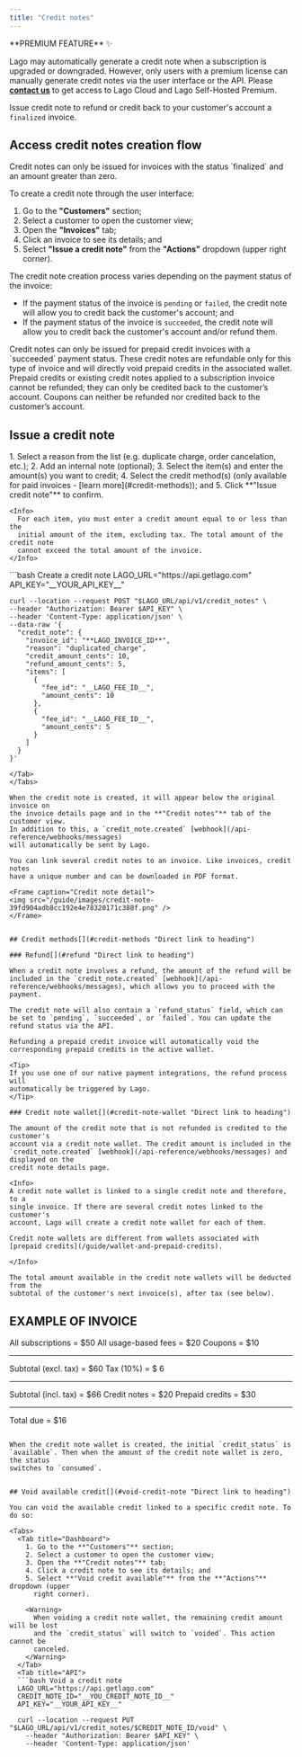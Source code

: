 ```yaml
---
title: "Credit notes"
---
```


<Info>
**PREMIUM FEATURE** ✨

Lago may automatically generate a credit note when a subscription is upgraded or
downgraded. However, only users with a premium license can manually generate
credit notes via the user interface or the API. Please
**[contact us](mailto:hello@getlago.com)** to get access to Lago Cloud and Lago
Self-Hosted Premium.

</Info>

Issue credit note to refund or credit back to your customer's account a `finalized` invoice.

## Access credit notes creation flow[](#create-credit-notes "Direct link to heading")

<Info>
  Credit notes can only be issued for invoices with the status `finalized` and
  an amount greater than zero.
</Info>

To create a credit note through the user interface:

1. Go to the **"Customers"** section;
2. Select a customer to open the customer view;
3. Open the **"Invoices"** tab;
4. Click an invoice to see its details; and
5. Select **"Issue a credit note"** from the **"Actions"** dropdown (upper right corner).

The credit note creation process varies depending on the payment status of the
invoice:

- If the payment status of the invoice is `pending` or `failed`, the credit note
  will allow you to credit back the customer's account; and
- If the payment status of the invoice is `succeeded`, the credit note will
  allow you to credit back the customer's account and/or refund them.

<Info>
  Credit notes can only be issued for prepaid credit invoices with a `succeeded`
  payment status. These credit notes are refundable only for this type of
  invoice and will directly void prepaid credits in the associated wallet.
</Info>

<Info>
  Prepaid credits or existing credit notes applied to a subscription invoice
  cannot be refunded; they can only be credited back to the customer’s account.
  Coupons can neither be refunded nor credited back to the customer’s account.
</Info>

## Issue a credit note

<Tabs>
  <Tab title="Dashboard">
    1. Select a reason from the list (e.g. duplicate charge, order cancelation,
      etc.);
    2. Add an internal note (optional);
    3. Select the item(s) and enter the amount(s) you want to credit;
    4. Select the credit method(s) (only available for paid invoices -
      [learn more](#credit-methods)); and
    5. Click **"Issue credit note"** to confirm.

    <Info>
      For each item, you must enter a credit amount equal to or less than the
      initial amount of the item, excluding tax. The total amount of the credit note
      cannot exceed the total amount of the invoice.
    </Info>

  </Tab>
  <Tab title="API">
  ```bash Create a credit note
  LAGO_URL="https://api.getlago.com"
  API_KEY="__YOUR_API_KEY__"

    curl --location --request POST "$LAGO_URL/api/v1/credit_notes" \
    --header "Authorization: Bearer $API_KEY" \
    --header 'Content-Type: application/json' \
    --data-raw '{
      "credit_note": {
        "invoice_id": "**LAGO_INVOICE_ID**",
        "reason": "duplicated_charge",
        "credit_amount_cents": 10,
        "refund_amount_cents": 5,
        "items": [
          {
            "fee_id": "__LAGO_FEE_ID__",
            "amount_cents": 10
          },
          {
            "fee_id": "__LAGO_FEE_ID__",
            "amount_cents": 5
          }
        ]
      }
    }'

```
</Tab>
</Tabs>

When the credit note is created, it will appear below the original invoice on
the invoice details page and in the **"Credit notes"** tab of the customer view.
In addition to this, a `credit_note.created` [webhook](/api-reference/webhooks/messages)
will automatically be sent by Lago.

You can link several credit notes to an invoice. Like invoices, credit notes
have a unique number and can be downloaded in PDF format.

<Frame caption="Credit note detail">
<img src="/guide/images/credit-note-39fd904adb8cc192e4e78320171c388f.png" />
</Frame>


## Credit methods[](#credit-methods "Direct link to heading")

### Refund[](#refund "Direct link to heading")

When a credit note involves a refund, the amount of the refund will be included in the `credit_note.created` [webhook](/api-reference/webhooks/messages), which allows you to proceed with the payment.

The credit note will also contain a `refund_status` field, which can be set to `pending`, `succeeded`, or `failed`. You can update the refund status via the API.

Refunding a prepaid credit invoice will automatically void the corresponding prepaid credits in the active wallet.

<Tip>
If you use one of our native payment integrations, the refund process will
automatically be triggered by Lago.
</Tip>

### Credit note wallet[](#credit-note-wallet "Direct link to heading")

The amount of the credit note that is not refunded is credited to the customer's
account via a credit note wallet. The credit amount is included in the
`credit_note.created` [webhook](/api-reference/webhooks/messages) and displayed on the
credit note details page.

<Info>
A credit note wallet is linked to a single credit note and therefore, to a
single invoice. If there are several credit notes linked to the customer's
account, Lago will create a credit note wallet for each of them.

Credit note wallets are different from wallets associated with [prepaid credits](/guide/wallet-and-prepaid-credits).

</Info>

The total amount available in the credit note wallets will be deducted from the
subtotal of the customer's next invoice(s), after tax (see below).

```

## EXAMPLE OF INVOICE

All subscriptions = $50
All usage-based fees = $20
Coupons = $10

---

Subtotal (excl. tax) = $60
Tax (10%) = $ 6

---

Subtotal (incl. tax) = $66
Credit notes = $20
Prepaid credits = $30

---

Total due = $16

````

When the credit note wallet is created, the initial `credit_status` is
`available`. Then when the amount of the credit note wallet is zero, the status
switches to `consumed`.


## Void available credit[](#void-credit-note "Direct link to heading")

You can void the available credit linked to a specific credit note. To do so:

<Tabs>
  <Tab title="Dashboard">
    1. Go to the **"Customers"** section;
    2. Select a customer to open the customer view;
    3. Open the **"Credit notes"** tab;
    4. Click a credit note to see its details; and
    5. Select **"Void credit available"** from the **"Actions"** dropdown (upper
      right corner).

    <Warning>
      When voiding a credit note wallet, the remaining credit amount will be lost
      and the `credit_status` will switch to `voided`. This action cannot be
      canceled.
    </Warning>
  </Tab>
  <Tab title="API">
  ```bash Void a credit note
  LAGO_URL="https://api.getlago.com"
  CREDIT_NOTE_ID="__YOU_CREDIT_NOTE_ID__"
  API_KEY="__YOUR_API_KEY__"

  curl --location --request PUT "$LAGO_URL/api/v1/credit_notes/$CREDIT_NOTE_ID/void" \
    --header "Authorization: Bearer $API_KEY" \
    --header 'Content-Type: application/json'
````

  </Tab>
</Tabs>
